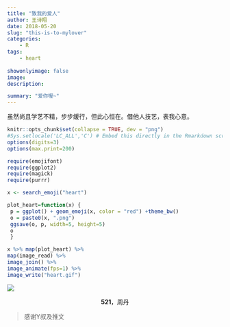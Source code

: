 ```yaml
---
title: "致我的爱人"
author: 王诗翔
date: 2018-05-20
slug: "this-is-to-mylover"
categories: 
    - R
tags:
    - heart
    
showonlyimage: false
image: 
description: 

summary: "爱你喔~"
---
```



虽然尚且学艺不精，步步缓行，但此心恒在。借他人技艺，表我心意。

```r
knitr::opts_chunk$set(collapse = TRUE, dev = "png")
#Sys.setlocale('LC_ALL','C') # Embed this directly in the Rmarkdown script that contains the Chinese character comment
options(digits=3)
options(max.print=200)
```

```r
require(emojifont)
require(ggplot2)
require(magick)
require(purrr)

x <- search_emoji("heart")

plot_heart=function(x) {
 p = ggplot() + geom_emoji(x, color = "red") +theme_bw()
 o = paste0(x, ".png")
 ggsave(o, p, width=5, height=5)
 o
 }

x %>% map(plot_heart) %>% 
map(image_read) %>% 
image_join() %>% 
image_animate(fps=1) %>% 
image_write("heart.gif")
```

![](/figures/heart.gif)

<center>
**521**，周丹
</center>

> 感谢Y叔及推文